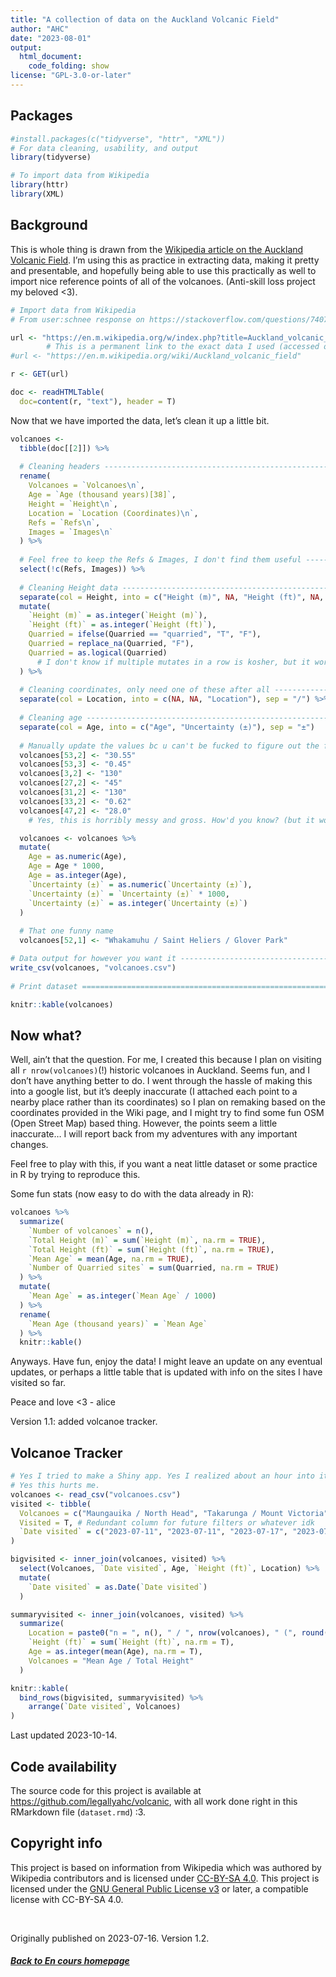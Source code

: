 ```yaml
---
title: "A collection of data on the Auckland Volcanic Field"
author: "AHC"
date: "2023-08-01"
output: 
  html_document:
    code_folding: show
license: "GPL-3.0-or-later"
---
```


## Packages

```r
#install.packages(c("tidyverse", "httr", "XML"))
# For data cleaning, usability, and output
library(tidyverse)

# To import data from Wikipedia
library(httr)
library(XML)
```

## Background

This is whole thing is drawn from the [Wikipedia article on the Auckland Volcanic Field](https://en.m.wikipedia.org/w/index.php?title=Auckland_volcanic_field&oldid=1146734511). 
I'm using this as practice in extracting data, making it pretty and presentable, 
and hopefully being able to use this practically as well to import nice reference 
points of all of the volcanoes. (Anti-skill loss project my beloved <3).

```r
# Import data from Wikipedia
# From user:schnee response on https://stackoverflow.com/questions/7407735/importing-wikipedia-tables-in-r

url <- "https://en.m.wikipedia.org/w/index.php?title=Auckland_volcanic_field&oldid=1146734511"
        # This is a permanent link to the exact data I used (accessed on 2023-07-17), use the following at your own risk:
#url <- "https://en.m.wikipedia.org/wiki/Auckland_volcanic_field"

r <- GET(url)

doc <- readHTMLTable(
  doc=content(r, "text"), header = T)
```

Now that we have imported the data, let's clean it up a little bit.

```r
volcanoes <- 
  tibble(doc[[2]]) %>% 
  
  # Cleaning headers -----------------------------------------------------------
  rename(
    Volcanoes = `Volcanoes\n`,
    Age = `Age (thousand years)[38]`,
    Height = `Height\n`,
    Location = `Location (Coordinates)\n`,
    Refs = `Refs\n`,
    Images = `Images\n`
  ) %>% 
  
  # Feel free to keep the Refs & Images, I don't find them useful --------------
  select(!c(Refs, Images)) %>% 
  
  # Cleaning Height data -------------------------------------------------------
  separate(col = Height, into = c("Height (m)", NA, "Height (ft)", NA, "Quarried")) %>% 
  mutate(
    `Height (m)` = as.integer(`Height (m)`),
    `Height (ft)` = as.integer(`Height (ft)`),
    Quarried = ifelse(Quarried == "quarried", "T", "F"),
    Quarried = replace_na(Quarried, "F"),
    Quarried = as.logical(Quarried)
      # I don't know if multiple mutates in a row is kosher, but it works for me
  ) %>% 
  
  # Cleaning coordinates, only need one of these after all ---------------------
  separate(col = Location, into = c(NA, NA, "Location"), sep = "/") %>% 
    
  # Cleaning age ---------------------------------------------------------------
  separate(col = Age, into = c("Age", "Uncertainty (±)"), sep = "±")
  
  # Manually update the values bc u can't be fucked to figure out the functions to do it
  volcanoes[53,2] <- "30.55"
  volcanoes[53,3] <- "0.45"
  volcanoes[3,2] <- "130"
  volcanoes[27,2] <- "45"
  volcanoes[31,2] <- "130"
  volcanoes[33,2] <- "0.62"
  volcanoes[47,2] <- "28.0"
    # Yes, this is horribly messy and gross. How'd you know? (but it works soooooo idc)

  volcanoes <- volcanoes %>% 
  mutate(
    Age = as.numeric(Age),
    Age = Age * 1000,
    Age = as.integer(Age),
    `Uncertainty (±)` = as.numeric(`Uncertainty (±)`),
    `Uncertainty (±)` = `Uncertainty (±)` * 1000,
    `Uncertainty (±)` = as.integer(`Uncertainty (±)`)
  )
  
  # That one funny name
  volcanoes[52,1] <- "Whakamuhu / Saint Heliers / Glover Park"

# Data output for however you want it ------------------------------------------
write_csv(volcanoes, "volcanoes.csv")
  
# Print dataset ================================================================

knitr::kable(volcanoes)
```

## Now what?

Well, ain't that the question. For me, I created this because I plan on visiting all `r nrow(volcanoes)`(!) 
historic volcanoes in Auckland. Seems fun, and I don't have anything better to do. I went through 
the hassle of making this into a google list, but it's deeply inaccurate (I attached each point to a nearby
place rather than its coordinates) so I plan on remaking based on the coordinates provided in the Wiki page,
and I might try to find some fun OSM (Open Street Map) based thing. However, the points seem a little 
inaccurate... I will report back from my adventures with any important changes.

Feel free to play with this, if you want a neat little dataset or some practice in R by trying to reproduce 
this.

Some fun stats (now easy to do with the data already in R):
```r
volcanoes %>% 
  summarize(
    `Number of volcanoes` = n(),
    `Total Height (m)` = sum(`Height (m)`, na.rm = TRUE),
    `Total Height (ft)` = sum(`Height (ft)`, na.rm = TRUE),
    `Mean Age` = mean(Age, na.rm = TRUE),
    `Number of Quarried sites` = sum(Quarried, na.rm = TRUE)
  ) %>% 
  mutate(
    `Mean Age` = as.integer(`Mean Age` / 1000)
  ) %>% 
  rename(
    `Mean Age (thousand years)` = `Mean Age`
  ) %>% 
  knitr::kable()
```
Anyways. Have fun, enjoy the data! I might leave an update on any eventual updates,
or perhaps a little table that is updated with info on the sites I have visited so far. 

Peace and love <3 - alice

Version 1.1: added volcanoe tracker.

## Volcanoe Tracker

```r
# Yes I tried to make a Shiny app. Yes I realized about an hour into it that it would not be static.
# Yes this hurts me.
volcanoes <- read_csv("volcanoes.csv")
visited <- tibble(
  Volcanoes = c("Maungauika / North Head", "Takarunga / Mount Victoria", "Albert Park Volcano", "Maungakiekie / One Tree Hill", "Te Kōpuke / Tītīkōpuke / Mount St John", "Ōhinerau / Mount Hobson", "Ohuiarangi / Pigeon Mountain", "Te Kopua Kai-a-Hiku / Panmure Basin", "Onepoto", "Maungarei / Mount Wellington", "Taurere / Taylors Hill", "Whakamuhu / Saint Heliers / Glover Park", "Maungawhau / Mount Eden", "Takaroro / Mount Cambria", "Te Pou Hawaiki", "Te Tātua-a-Riukiuta / Three Kings", "Te Hopua-a-Rangi / Gloucester Park", "Te Pane-o-Mataaho / Māngere Mountain", "Māngere Lagoon"),
  Visited = T, # Redundant column for future filters or whatever idk
  `Date visited` = c("2023-07-11", "2023-07-11", "2023-07-17", "2023-07-22", "2023-07-22", "2023-07-22", "2023-07-30", "2023-08-03", "2023-08-03", "2023-08-27", "2023-08-27", "2023-08-27", "2023-09-01", "2023-09-17", "2023-09-27", "2023-10-13", "2023-10-14", "2023-10-14", "2023-10-14")
)

bigvisited <- inner_join(volcanoes, visited) %>% 
  select(Volcanoes, `Date visited`, Age, `Height (ft)`, Location) %>% 
  mutate(
    `Date visited` = as.Date(`Date visited`)
  )

summaryvisited <- inner_join(volcanoes, visited) %>% 
  summarize(
    Location = paste0("n = ", n(), " / ", nrow(volcanoes), " (", round((n() / nrow(volcanoes)) * 100), "%)"),
    `Height (ft)` = sum(`Height (ft)`, na.rm = T),
    Age = as.integer(mean(Age), na.rm = T),
    Volcanoes = "Mean Age / Total Height"
  )

knitr::kable(
  bind_rows(bigvisited, summaryvisited) %>% 
    arrange(`Date visited`, Volcanoes)
)
```
Last updated 2023-10-14. 

## Code availability

The source code for this project is available at [https://github.com/legallyahc/volcanic](https://github.com/legallyahc/volcanic), with all work done right in this RMarkdown file (`dataset.rmd`) :3. 

## Copyright info

This project is based on information from Wikipedia which was authored by Wikipedia contributors and is licensed under [CC-BY-SA 4.0](https://creativecommons.org/licenses/by-sa/4.0/). 
This project is licensed under the [GNU General Public License v3](https://www.gnu.org/licenses/gpl-3.0.html) 
or later, a compatible license with CC-BY-SA 4.0.

<br>

Originally published on 2023-07-16. Version 1.2.

##### [Back to En cours homepage](../index.html)